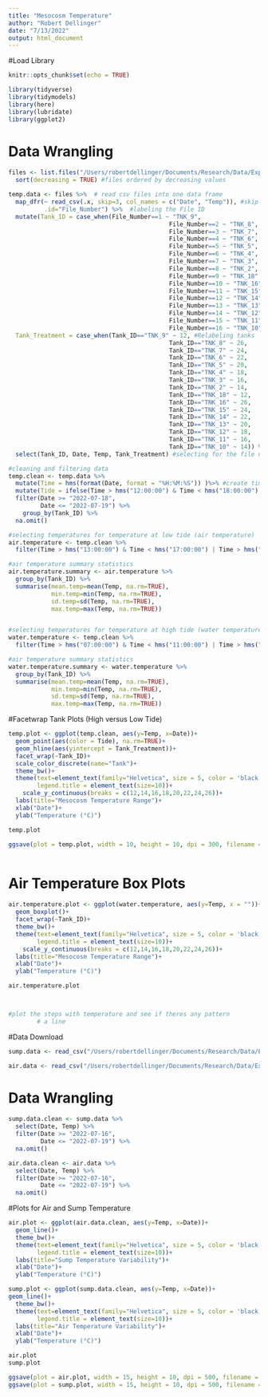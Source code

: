 ```yaml
---
title: "Mesocosm Temperature"
author: "Robert Dellinger"
date: "7/13/2022"
output: html_document
---
```


#Load Library

```r
knitr::opts_chunk$set(echo = TRUE)

library(tidyverse)
library(tidymodels)
library(here)
library(lubridate)
library(ggplot2)


```

# Data Wrangling

```r

files <- list.files("/Users/robertdellinger/Documents/Research/Data/Experiment_Data/Mesocosm_Tank_Temperatures/Tanks", pattern = ".csv", full.names = TRUE) %>% 
  sort(decreasing = TRUE) #files ordered by decreasing values

temp.data <- files %>%  # read csv files into one data frame
  map_dfr(~ read_csv(.x, skip=3, col_names = c("Date", "Temp")), #skip first rows of metadata and rename columns
          .id="File_Number") %>%  #labeling the File ID
  mutate(Tank_ID = case_when(File_Number==1 ~ "TNK_9", 
                                             File_Number==2 ~ "TNK_8",
                                             File_Number==3 ~ "TNK_7",
                                             File_Number==4 ~ "TNK_6",
                                             File_Number==5 ~ "TNK_5",
                                             File_Number==6 ~ "TNK_4",
                                             File_Number==7 ~ "TNK_3",
                                             File_Number==8 ~ "TNK_2",
                                             File_Number==9 ~ "TNK_18",
                                             File_Number==10 ~ "TNK_16",
                                             File_Number==11 ~ "TNK_15",
                                             File_Number==12 ~ "TNK_14",
                                             File_Number==13 ~ "TNK_13",
                                             File_Number==14 ~ "TNK_12",
                                             File_Number==15 ~ "TNK_11",
                                             File_Number==16 ~ "TNK_10"), 
  Tank_Treatment = case_when(Tank_ID=="TNK_9" ~ 12, #Relabeling tanks 
                                             Tank_ID=="TNK_8" ~ 26,
                                             Tank_ID=="TNK_7" ~ 24,
                                             Tank_ID=="TNK_6" ~ 22,
                                             Tank_ID=="TNK_5" ~ 20,
                                             Tank_ID=="TNK_4" ~ 18,
                                             Tank_ID=="TNK_3" ~ 16,
                                             Tank_ID=="TNK_2" ~ 14,
                                             Tank_ID=="TNK_18" ~ 12,
                                             Tank_ID=="TNK_16" ~ 26,
                                             Tank_ID=="TNK_15" ~ 24,
                                             Tank_ID=="TNK_14" ~ 22,
                                             Tank_ID=="TNK_13" ~ 20,
                                             Tank_ID=="TNK_12" ~ 18,
                                             Tank_ID=="TNK_11" ~ 16,
                                             Tank_ID=="TNK_10" ~ 14)) %>% 
  select(Tank_ID, Date, Temp, Tank_Treatment) #selecting for the file number, date and temperature data


```


```r

#cleaning and filtering data
temp.clean <- temp.data %>% 
  mutate(Time = hms(format(Date, format = "%H:%M:%S")) )%>% #create time column 
  mutate(Tide = ifelse(Time > hms("12:00:00") & Time < hms("18:00:00") | Time > hms("00:00:00") & Time < hms("06:00:00"), "Low","High")) %>% #tide column
  filter(Date >= "2022-07-18",
         Date <= "2022-07-19") %>% 
    group_by(Tank_ID) %>% 
  na.omit()

#selecting temperatures for temperature at low tide (air temperature)
air.temperature <- temp.clean %>%
  filter(Time > hms("13:00:00") & Time < hms("17:00:00") | Time > hms("01:00:00") & Time < hms("05:00:00"))

#air temperature summary statistics 
air.temperature.summary <- air.temperature %>% 
  group_by(Tank_ID) %>% 
  summarise(mean.temp=mean(Temp, na.rm=TRUE),
            min.temp=min(Temp, na.rm=TRUE),
            sd.temp=sd(Temp, na.rm=TRUE),
            max.temp=max(Temp, na.rm=TRUE))


#selecting temperatures for temperature at high tide (water temperature)
water.temperature <- temp.clean %>%
  filter(Time > hms("07:00:00") & Time < hms("11:00:00") | Time > hms("19:00:00") & Time < hms("23:00:00"))

#air temperature summary statistics 
water.temperature.summary <- water.temperature %>% 
  group_by(Tank_ID) %>% 
  summarise(mean.temp=mean(Temp, na.rm=TRUE),
            min.temp=min(Temp, na.rm=TRUE),
            sd.temp=sd(Temp, na.rm=TRUE),
            max.temp=max(Temp, na.rm=TRUE))

```


#Facetwrap Tank Plots (High versus Low Tide)

```r

temp.plot <- ggplot(temp.clean, aes(y=Temp, x=Date))+
  geom_point(aes(color = Tide), na.rm=TRUE)+
  geom_hline(aes(yintercept = Tank_Treatment))+
  facet_wrap(~Tank_ID)+
  scale_color_discrete(name="Tank")+
  theme_bw()+
  theme(text=element_text(family="Helvetica", size = 5, color = 'black'),
        legend.title = element_text(size=10))+
    scale_y_continuous(breaks = c(12,14,16,18,20,22,24,26))+
  labs(title="Mesocosm Temperature Range")+
  xlab("Date")+
  ylab("Temperature (°C)")

temp.plot

ggsave(plot = temp.plot, width = 10, height = 10, dpi = 300, filename = "temp.plot.png")



```
# Air Temperature Box Plots

```r



air.temperature.plot <- ggplot(water.temperature, aes(y=Temp, x = ""))+
  geom_boxplot()+
  facet_wrap(~Tank_ID)+
  theme_bw()+
  theme(text=element_text(family="Helvetica", size = 5, color = 'black'),
        legend.title = element_text(size=10))+
    scale_y_continuous(breaks = c(12,14,16,18,20,22,24,26))+
  labs(title="Mesocosm Temperature Range")+
  xlab("Date")+
  ylab("Temperature (°C)")

air.temperature.plot



#plot the steps with temperature and see if theres any pattern 
        # a line 
```

#Data Download

```r

sump.data <- read_csv("/Users/robertdellinger/Documents/Research/Data/Experiment_Data/Mesocosm_Tank_Temperatures/Air_And_Sump/TNK-SMP-SN20569984.csv", skip=3, col_names = c("Date", "Temp"))

air.data <- read_csv("/Users/robertdellinger/Documents/Research/Data/Experiment_Data/Mesocosm_Tank_Temperatures/Air_And_Sump/AIR-SN20565251.csv", skip=3, col_names = c("Date", "Temp"))

```

# Data Wrangling

```r

sump.data.clean <- sump.data %>% 
  select(Date, Temp) %>% 
  filter(Date >= "2022-07-16",
         Date <= "2022-07-19") %>% 
  na.omit()

air.data.clean <- air.data %>% 
  select(Date, Temp) %>% 
  filter(Date >= "2022-07-16",
         Date <= "2022-07-19") %>% 
  na.omit()

```

#Plots for Air and Sump Temperature

```r


air.plot <- ggplot(air.data.clean, aes(y=Temp, x=Date))+
  geom_line()+
  theme_bw()+
  theme(text=element_text(family="Helvetica", size = 5, color = 'black'),
        legend.title = element_text(size=10))+
  labs(title="Sump Temperature Variability")+
  xlab("Date")+
  ylab("Temperature (°C)")

sump.plot <- ggplot(sump.data.clean, aes(y=Temp, x=Date))+
geom_line()+
  theme_bw()+
  theme(text=element_text(family="Helvetica", size = 5, color = 'black'),
        legend.title = element_text(size=10))+
  labs(title="Air Temperature Variability")+
  xlab("Date")+
  ylab("Temperature (°C)")

air.plot
sump.plot

ggsave(plot = air.plot, width = 15, height = 10, dpi = 500, filename = "temp.plot.png")
ggsave(plot = sump.plot, width = 15, height = 10, dpi = 500, filename = "temp.plot.png")


```

